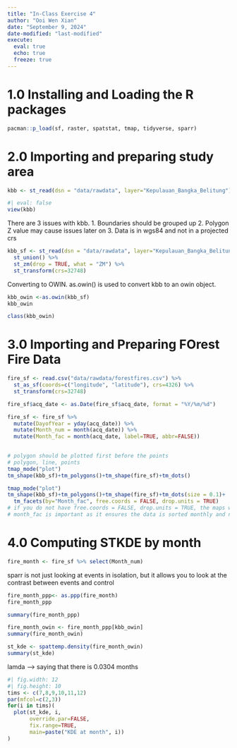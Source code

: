 ```yaml
---
title: "In-Class Exercise 4"
author: "Ooi Wen Xian"
date: "September 9, 2024"
date-modified: "last-modified"
execute: 
  eval: true
  echo: true
  freeze: true
---
```

# 1.0 Installing and Loading the R packages
```r
pacman::p_load(sf, raster, spatstat, tmap, tidyverse, sparr)
```

# 2.0 Importing and preparing study area
```r
kbb <- st_read(dsn = "data/rawdata", layer="Kepulauan_Bangka_Belitung")
```
```r
#| eval: false
view(kbb)
```

There are 3 issues with kbb. 
1. Boundaries should be grouped up
2. Polygon Z value may cause issues later on
3. Data is in wgs84 and not in a projected crs

```r
kbb_sf <- st_read(dsn = "data/rawdata", layer="Kepulauan_Bangka_Belitung") %>%
  st_union() %>%
  st_zm(drop = TRUE, what = "ZM") %>%
  st_transform(crs=32748)
```
Converting to OWIN.
as.owin() is used to convert kbb to an owin object.

```r
kbb_owin <-as.owin(kbb_sf)
kbb_owin
```
```r
class(kbb_owin)
```
# 3.0 Importing and Preparing FOrest Fire Data

```r
fire_sf <- read.csv("data/rawdata/forestfires.csv") %>%
  st_as_sf(coords=c("longitude", "latitude"), crs=4326) %>%
  st_transform(crs=32748)
```

```r
fire_sf$acq_date <- as.Date(fire_sf$acq_date, format = "%Y/%m/%d")
```

```r
fire_sf <- fire_sf %>%
  mutate(DayofYear = yday(acq_date)) %>%
  mutate(Month_num = month(acq_date)) %>%
  mutate(Month_fac = month(acq_date, label=TRUE, abbr=FALSE))
  
```

```r
# polygon should be plotted first before the points
# polygon, line, points
tmap_mode("plot")
tm_shape(kbb_sf)+tm_polygons()+tm_shape(fire_sf)+tm_dots()
```
```r
tmap_mode("plot")
tm_shape(kbb_sf)+tm_polygons()+tm_shape(fire_sf)+tm_dots(size = 0.1)+
  tm_facets(by="Month_fac", free.coords = FALSE, drop.units = TRUE)
# if you do not have free.coords = FALSE, drop.units = TRUE, the maps would zoom to where you have the data.
# month_fac is important as it ensures the data is sorted monthly and not alphabetically
```
# 4.0 Computing STKDE by month

```r
fire_month <- fire_sf %>% select(Month_num)
```

sparr is not just looking at events in isolation, but it allows you to look at the contrast between events and control

```r
fire_month_ppp<- as.ppp(fire_month)
fire_month_ppp
```
```r
summary(fire_month_ppp)
```
```r
fire_month_owin <- fire_month_ppp[kbb_owin]
summary(fire_month_owin)
```
```r
st_kde <- spattemp.density(fire_month_owin)
summary(st_kde)
```
lamda --> saying that there is 0.0304 months

```r
#| fig.width: 12
#| fig.height: 10
tims <- c(7,8,9,10,11,12)
par(mfcol=c(2,3))
for(i in tims)(
  plot(st_kde, i,
       override.par=FALSE,
       fix.range=TRUE,
       main=paste("KDE at month", i))
)
```








